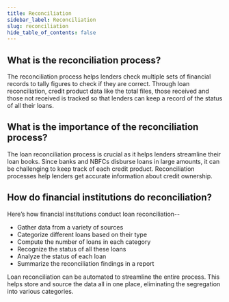 ```yaml
---
title: Reconciliation
sidebar_label: Reconciliation
slug: reconciliation
hide_table_of_contents: false
---
```



## What is the reconciliation process?

The reconciliation process helps lenders check multiple sets of financial records to tally figures to check if they are correct. Through loan reconciliation, credit product data like the total files, those received and those not received is tracked so that lenders can keep a record of the status of all their loans. 


## What is the importance of the reconciliation process?

The loan reconciliation process is crucial as it helps lenders streamline their loan books. Since banks and NBFCs disburse loans in large amounts, it can be challenging to keep track of each credit product. Reconciliation processes help lenders get accurate information about credit ownership.

## How do financial institutions do reconciliation?

Here’s how financial institutions conduct loan reconciliation--

* Gather data from a variety of sources
* Categorize different loans based on their type
* Compute the number of loans in each category
* Recognize the status of all these loans
* Analyze the status of each loan
* Summarize the reconciliation findings in a report

Loan reconciliation can be automated to streamline the entire process. This helps store and source the data all in one place, eliminating the segregation into various categories. 



<!---
Repayment can be done within 15 days from the date of withdrawal. Users can repay their EMI before their due date as well.
## Reconciliation or EMI Repayments can be done in 3 ways:

** 1. App Payment(via FinBox payment gateway)**

Users pay via our payment gateway. Money is transferred to FinBox’s account and then we transfer it to the respective lenders.

** 2. Via eNACH(Digio aur Cashfree)**

eNACH is activated on the due date. In the case of Cashfree money is paid to FinBox then transferred to the lenders. In the case of Digio, money is directly transferred to the respective lenders. We only notify the lenders about repayment.


** 3. Bank Payment **

A virtual Bank Account is created and the user can transfer money to this account. This is done to avoid the confusion created by multiple repayment deadlines( If the user withdraws money from the credit line on consecutive 5 days, then the repayment deadline will be on consecutive 5 days so to avoid that this virtual bank account is created).

-->